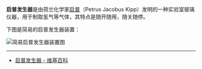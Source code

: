 **启普发生器**是由荷兰化学家[启普](https://en.wikipedia.org/wiki/Petrus_Jacobus_Kipp)（Petrus Jacobus Kipp）发明的一种实验室玻璃仪器，用于制取氢气等气体，其特点是随开随用，随关随停。

下图是简易的启普发生器装置：

![简易启普发生器装置图](/attachments/Kipp-s-apparatus.png)

---

- [启普发生器 - 维基百科](https://zh.wikipedia.org/wiki/%E5%95%9F%E6%99%AE%E7%99%BC%E7%94%9F%E5%99%A8)
